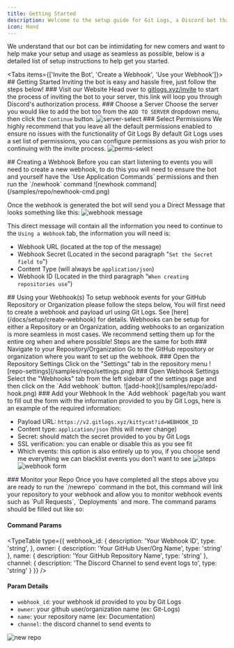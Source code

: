 ```yaml
---
title: Getting Started
description: Welcome to the setup guide for Git Logs, a Discord bot that handles sending GitHub event webhooks to a Discord channel. This guide will walk you through the steps to get the bot up and running in your server.
icon: Hand
---
```



We understand that our bot can be intimidating for new comers and want to help make your setup and usage as seamless as possible,
below is a detailed list of setup instructions to help get you started.

<Tabs items={['Invite the Bot', 'Create a Webhook', 'Use your Webhook']}>
  <Tab value="Invite the Bot">
     ## Getting Started
 Inviting the bot is easy and hassle free, just follow the steps below!
<Steps>
  <Step>
    ### Visit our Website
    Head over to [gitlogs.xyz/invite](https://gitlogs.xyz/invite) to start the process of inviting the bot to your server, this link will loop you through Discord's authorization process.
  </Step>
  <Step> 
    ### Choose a Server
    Choose the server you would like to add the bot too from the `ADD TO SERVER` dropdown menu, then click the `Continue` button.
    ![server-select](/samples/invite/server-select.png)
  </Step>
  <Step>
    ### Select Permissions
      <Callout title="Important Info" type="warn">
        We highly recommend that you leave all the default permissions enabled to ensure no issues with the functionality of Git Logs
      </Callout>
      By default Git Logs uses a set list of permissions, you can configure permissions as you wish prior to continuing with the invite process.
      ![perms-select](/samples/invite/perms-select.png)
  </Step>
</Steps>
  </Tab>

  <Tab value="Create a Webhook">
     ## Creating a Webhook
     Before you can start listening to events you will need to create a new webhook, to do this you will need to ensure the bot and yourself have the `Use Application Commands` permissions and then run the `/newhook` command
![newhook command](/samples/repo/newhook-cmd.png)

Once the webhook is generated the bot will send you a Direct Message that looks something like this:
![webhook message](/samples/repo/webhook-dm.png)

This direct message will contain all the information you need to continue to the `Using a Webhook` tab, the information you will need is:
  - Webhook URL (located at the top of the message)
  - Webhook Secret (Located in the second paragraph "`Set the Secret field to`")
  - Content Type (will always be `application/json`)
  - Webhook ID (Located in the third paragraph "`When creating repositories use`")
  </Tab>

  <Tab value="Use your Webhook">
     ## Using your Webhook(s)
     To setup webhook events for your GitHub Repository or Organization please follow the steps below, 
You will first need to create a webhook and payload url using Git Logs. See [here](/docs/setup/create-webhook) for details.
    
<Callout title="Important Info" type="info">
  Webhooks can be setup for either a Repository or an Organization, adding webhooks to an organization is more seamless in most cases. 
  We recommend setting them up for the entire org when and where possible! Steps are the same for both
</Callout>

<Steps>

<Step> 
### Navigate to your Repository/Organization
Go to the GitHub repository or organization where you want to set up the webhook.
</Step>

<Step>
### Open the Repository Settings
Click on the "Settings" tab in the repository menu 
![repo-settings](/samples/repo/settings.png)

</Step>

<Step>
### Open Webhook Settings
Select the "Webhooks" tab from the left sidebar of the settings page and then click on the `Add webhook` button.
![add-hook](/samples/repo/add-hook.png)
</Step>

<Step>
### Add your Webhook
In the `Add webhook` page/tab you want to fill out the form with the information provided to you by Git Logs,
here is an example of the required information:

- Payload URL: `https://v2.gitlogs.xyz/kittycat?id=WEBHOOK_ID`
- Content type: `application/json` (this will never change)
- Secret: should match the secret provided to you by Git Logs
- SSL verification: you can enable or disable this as you see fit
- Which events: this option is also entirely up to you, if you choose send me everything we can blacklist events you don't want to see
![steps](/samples/repo/steps.png)
![webhook form](/samples/repo/webhook-form.png)
</Step>

<Step>
### Monitor your Repo
Once you have completed all the steps above you are ready to run the `/newrepo` command in the bot, this command will link your repository to your webhook
and allow you to monitor webhook events such as `Pull Requests`, `Deployments` and more. The command params should be filled out like so:

#### Command Params
<TypeTable
  type={{
    webhook_id: {
      description: 'Your Webhook ID',
      type: 'string',
    },
    owner: {
      description: 'Your GitHub User/Org Name',
      type: 'string'
    },
    name: {
      description: 'Your GitHub Repository Name',
      type: 'string'
    },
    channel: {
      description: 'The Discord Channel to send event logs to',
      type: 'string'
    }
  }}
/>

#### Param Details
- `webhook_id`: your webhook id provided to you by Git Logs 
- `owner`: your github user/organization name (ex: Git-Logs)
- `name`: your repository name (ex: Documentation)
- `channel`: the discord channel to send events to

![new repo](/samples/repo/newrepo-cmd.png)

</Step>

</Steps>
  </Tab>
</Tabs>